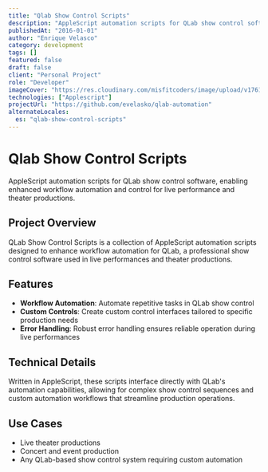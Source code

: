 ```yaml
---
title: "Qlab Show Control Scripts"
description: "AppleScript automation scripts for QLab show control software, enabling enhanced workflow automation and control for live performance and theater productions."
publishedAt: "2016-01-01"
author: "Enrique Velasco"
category: development
tags: []
featured: false
draft: false
client: "Personal Project"
role: "Developer"
imageCover: "https://res.cloudinary.com/misfitcoders/image/upload/v1761953157/eVelasco/covers/works/qlab-scripts/qlab-scripts-cover_ptazgb.jpg"
technologies: ["Applescript"]
projectUrl: "https://github.com/evelasko/qlab-automation"
alternateLocales:
  es: "qlab-show-control-scripts"
---
```


# Qlab Show Control Scripts

AppleScript automation scripts for QLab show control software, enabling enhanced workflow automation and control for live performance and theater productions.

## Project Overview

QLab Show Control Scripts is a collection of AppleScript automation scripts designed to enhance workflow automation for QLab, a professional show control software used in live performances and theater productions.

## Features

- **Workflow Automation**: Automate repetitive tasks in QLab show control
- **Custom Controls**: Create custom control interfaces tailored to specific production needs
- **Error Handling**: Robust error handling ensures reliable operation during live performances

## Technical Details

Written in AppleScript, these scripts interface directly with QLab's automation capabilities, allowing for complex show control sequences and custom automation workflows that streamline production operations.

## Use Cases

- Live theater productions
- Concert and event production
- Any QLab-based show control system requiring custom automation
